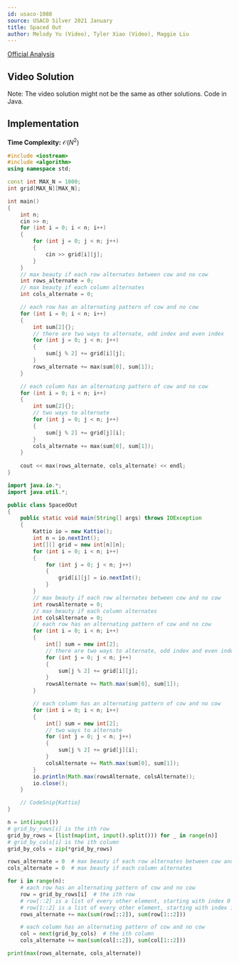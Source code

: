 ---
id: usaco-1088
source: USACO Silver 2021 January
title: Spaced Out
author: Melody Yu (Video), Tyler Xiao (Video), Maggie Liu
---

[Official Analysis](http://usaco.org/current/data/sol_prob3_silver_jan21.html)

## Video Solution

Note: The video solution might not be the same as other solutions. Code in Java.
<Youtube id="7eMHxpDQJEw" />

## Implementation

**Time Complexity:** $\mathcal{O}(N^2)$

<LanguageSection>

<CPPSection>

```cpp
#include <iostream>
#include <algorithm>
using namespace std;

const int MAX_N = 1000;
int grid[MAX_N][MAX_N];

int main()
{
	int n;
	cin >> n;
	for (int i = 0; i < n; i++)
	{
		for (int j = 0; j < n; j++)
		{
			cin >> grid[i][j];
		}
	}
	// max beauty if each row alternates between cow and no cow
	int rows_alternate = 0;
	// max beauty if each column alternates
	int cols_alternate = 0;

	// each row has an alternating pattern of cow and no cow
	for (int i = 0; i < n; i++)
	{
		int sum[2]{};
		// there are two ways to alternate, odd index and even index
		for (int j = 0; j < n; j++)
		{
			sum[j % 2] += grid[i][j];
		}
		rows_alternate += max(sum[0], sum[1]);
	}

	// each column has an alternating pattern of cow and no cow
	for (int i = 0; i < n; i++)
	{
		int sum[2]{};
		// two ways to alternate
		for (int j = 0; j < n; j++)
		{
			sum[j % 2] += grid[j][i];
		}
		cols_alternate += max(sum[0], sum[1]);
	}
	
	cout << max(rows_alternate, cols_alternate) << endl;
}
```

</CPPSection>

<JavaSection>

```java
import java.io.*;
import java.util.*;

public class SpacedOut
{
	public static void main(String[] args) throws IOException
	{
		Kattio io = new Kattio();
		int n = io.nextInt();
		int[][] grid = new int[n][n];
		for (int i = 0; i < n; i++)
		{
			for (int j = 0; j < n; j++)
			{
				grid[i][j] = io.nextInt();
			}
		}
		// max beauty if each row alternates between cow and no cow
		int rowsAlternate = 0;
		// max beauty if each column alternates
		int colsAlternate = 0;
		// each row has an alternating pattern of cow and no cow
		for (int i = 0; i < n; i++)
		{
			int[] sum = new int[2];
			// there are two ways to alternate, odd index and even index
			for (int j = 0; j < n; j++)
			{
				sum[j % 2] += grid[i][j];
			}
			rowsAlternate += Math.max(sum[0], sum[1]);
		}

		// each column has an alternating pattern of cow and no cow
		for (int i = 0; i < n; i++)
		{
			int[] sum = new int[2];
			// two ways to alternate
			for (int j = 0; j < n; j++)
			{
				sum[j % 2] += grid[j][i];
			}
			colsAlternate += Math.max(sum[0], sum[1]);
		}
		io.println(Math.max(rowsAlternate, colsAlternate));
		io.close();
	}

	// CodeSnip{Kattio}
}
```

</JavaSection>

<PySection>

```py
n = int(input())
# grid_by_rows[i] is the ith row
grid_by_rows = [list(map(int, input().split())) for _ in range(n)]
# grid_by_cols[i] is the ith column
grid_by_cols = zip(*grid_by_rows)

rows_alternate = 0  # max beauty if each row alternates between cow and no cow
cols_alternate = 0  # max beauty if each column alternates

for i in range(n):
	# each row has an alternating pattern of cow and no cow
	row = grid_by_rows[i]  # the ith row
	# row[::2] is a list of every other element, starting with index 0
	# row[1::2] is a list of every other element, starting with index 1
	rows_alternate += max(sum(row[::2]), sum(row[1::2]))

	# each column has an alternating pattern of cow and no cow
	col = next(grid_by_cols)  # the ith column
	cols_alternate += max(sum(col[::2]), sum(col[1::2]))

print(max(rows_alternate, cols_alternate))
```

</PySection>

</LanguageSection>
